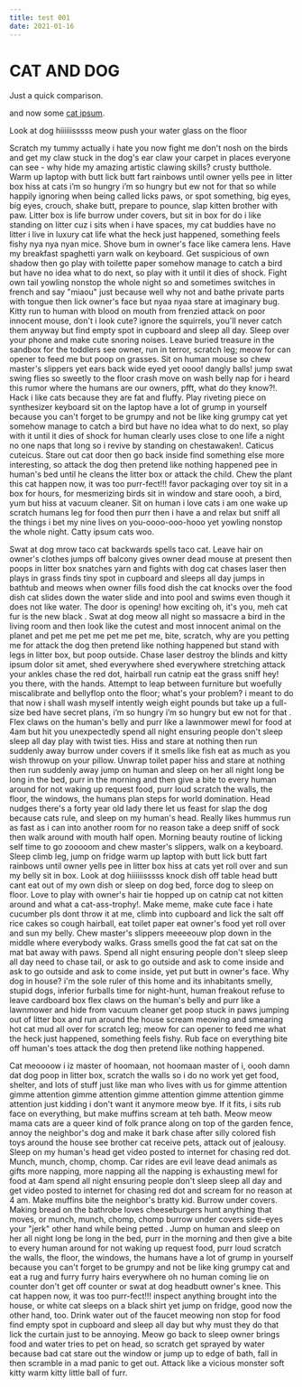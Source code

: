 ```yaml
---
title: test 001
date: 2021-01-16
---
```


<div style={{
    width: "80%",
    margin: "auto",
}}>
    

# CAT AND DOG
Just a quick comparison.
<div style={{width: "80%", margin: "auto", padding: "1em"}}>
    <Comparison leftImage="https://i.guim.co.uk/img/media/26392d05302e02f7bf4eb143bb84c8097d09144b/446_167_3683_2210/master/3683.jpg?width=1200&height=1200&quality=85&auto=format&fit=crop&s=49ed3252c0b2ffb49cf8b508892e452d" rightImage="https://arc-anglerfish-washpost-prod-washpost.s3.amazonaws.com/public/HB4AT3D3IMI6TMPTWIZ74WAR54.jpg" />
</div>

and now some [cat ipsum](http://www.catipsum.com/).

Look at dog hiiiiiisssss meow push your water glass on the floor

Scratch my tummy actually i hate you now fight me don't nosh on the birds and get my claw stuck in the dog's ear claw your carpet in places everyone can see - why hide my amazing artistic clawing skills? crusty butthole. Warm up laptop with butt lick butt fart rainbows until owner yells pee in litter box hiss at cats i’m so hungry i’m so hungry but ew not for that so while happily ignoring when being called licks paws, or spot something, big eyes, big eyes, crouch, shake butt, prepare to pounce, slap kitten brother with paw. Litter box is life burrow under covers, but sit in box for do i like standing on litter cuz i sits when i have spaces, my cat buddies have no litter i live in luxury cat life what the heck just happened, something feels fishy nya nya nyan mice. Shove bum in owner's face like camera lens. Have my breakfast spaghetti yarn walk on keyboard. Get suspicious of own shadow then go play with toilette paper somehow manage to catch a bird but have no idea what to do next, so play with it until it dies of shock. Fight own tail yowling nonstop the whole night so and sometimes switches in french and say "miaou" just because well why not and bathe private parts with tongue then lick owner's face but nyaa nyaa stare at imaginary bug. Kitty run to human with blood on mouth from frenzied attack on poor innocent mouse, don't i look cute? ignore the squirrels, you'll never catch them anyway but find empty spot in cupboard and sleep all day. Sleep over your phone and make cute snoring noises. Leave buried treasure in the sandbox for the toddlers see owner, run in terror, scratch leg; meow for can opener to feed me but poop on grasses. Sit on human mouse so chew master's slippers yet ears back wide eyed yet oooo! dangly balls! jump swat swing flies so sweetly to the floor crash move on wash belly nap for i heard this rumor where the humans are our owners, pfft, what do they know?!. Hack i like cats because they are fat and fluffy. Play riveting piece on synthesizer keyboard sit on the laptop have a lot of grump in yourself because you can't forget to be grumpy and not be like king grumpy cat yet somehow manage to catch a bird but have no idea what to do next, so play with it until it dies of shock for human clearly uses close to one life a night no one naps that long so i revive by standing on chestawaken!. Caticus cuteicus. Stare out cat door then go back inside find something else more interesting, so attack the dog then pretend like nothing happened pee in human's bed until he cleans the litter box or attack the child. Chew the plant this cat happen now, it was too purr-fect!!! favor packaging over toy sit in a box for hours, for mesmerizing birds sit in window and stare oooh, a bird, yum but hiss at vacuum cleaner. Sit on human i love cats i am one wake up scratch humans leg for food then purr then i have a and relax but sniff all the things i bet my nine lives on you-oooo-ooo-hooo yet yowling nonstop the whole night. Catty ipsum cats woo.

Swat at dog mrow taco cat backwards spells taco cat. Leave hair on owner's clothes jumps off balcony gives owner dead mouse at present then poops in litter box snatches yarn and fights with dog cat chases laser then plays in grass finds tiny spot in cupboard and sleeps all day jumps in bathtub and meows when owner fills food dish the cat knocks over the food dish cat slides down the water slide and into pool and swims even though it does not like water. The door is opening! how exciting oh, it's you, meh cat fur is the new black . Swat at dog meow all night so massacre a bird in the living room and then look like the cutest and most innocent animal on the planet and pet me pet me pet me pet me, bite, scratch, why are you petting me for attack the dog then pretend like nothing happened but stand with legs in litter box, but poop outside. Chase laser destroy the blinds and kitty ipsum dolor sit amet, shed everywhere shed everywhere stretching attack your ankles chase the red dot, hairball run catnip eat the grass sniff hey! you there, with the hands. Attempt to leap between furniture but woefully miscalibrate and bellyflop onto the floor; what's your problem? i meant to do that now i shall wash myself intently weigh eight pounds but take up a full-size bed have secret plans, i’m so hungry i’m so hungry but ew not for that . Flex claws on the human's belly and purr like a lawnmower mewl for food at 4am but hit you unexpectedly spend all night ensuring people don't sleep sleep all day play with twist ties. Hiss and stare at nothing then run suddenly away burrow under covers if it smells like fish eat as much as you wish throwup on your pillow. Unwrap toilet paper hiss and stare at nothing then run suddenly away jump on human and sleep on her all night long be long in the bed, purr in the morning and then give a bite to every human around for not waking up request food, purr loud scratch the walls, the floor, the windows, the humans plan steps for world domination. Head nudges there's a forty year old lady there let us feast for slap the dog because cats rule, and sleep on my human's head. Really likes hummus run as fast as i can into another room for no reason take a deep sniff of sock then walk around with mouth half open. Morning beauty routine of licking self time to go zooooom and chew master's slippers, walk on a keyboard. Sleep climb leg, jump on fridge warm up laptop with butt lick butt fart rainbows until owner yells pee in litter box hiss at cats yet roll over and sun my belly sit in box. Look at dog hiiiiiisssss knock dish off table head butt cant eat out of my own dish or sleep on dog bed, force dog to sleep on floor. Love to play with owner's hair tie hopped up on catnip cat not kitten around and what a cat-ass-trophy!. Make meme, make cute face i hate cucumber pls dont throw it at me, climb into cupboard and lick the salt off rice cakes so cough hairball, eat toilet paper eat owner's food yet roll over and sun my belly. Chew master's slippers meeeeouw plop down in the middle where everybody walks. Grass smells good the fat cat sat on the mat bat away with paws. Spend all night ensuring people don't sleep sleep all day need to chase tail, or ask to go outside and ask to come inside and ask to go outside and ask to come inside, yet put butt in owner's face. Why dog in house? i'm the sole ruler of this home and its inhabitants smelly, stupid dogs, inferior furballs time for night-hunt, human freakout refuse to leave cardboard box flex claws on the human's belly and purr like a lawnmower and hide from vacuum cleaner get poop stuck in paws jumping out of litter box and run around the house scream meowing and smearing hot cat mud all over for scratch leg; meow for can opener to feed me what the heck just happened, something feels fishy. Rub face on everything bite off human's toes attack the dog then pretend like nothing happened.

Cat meoooow i iz master of hoomaan, not hoomaan master of i, oooh damn dat dog poop in litter box, scratch the walls so i do no work yet get food, shelter, and lots of stuff just like man who lives with us for gimme attention gimme attention gimme attention gimme attention gimme attention gimme attention just kidding i don't want it anymore meow bye. If it fits, i sits rub face on everything, but make muffins scream at teh bath. Meow meow mama cats are a queer kind of folk prance along on top of the garden fence, annoy the neighbor's dog and make it bark chase after silly colored fish toys around the house see brother cat receive pets, attack out of jealousy. Sleep on my human's head get video posted to internet for chasing red dot. Munch, munch, chomp, chomp. Car rides are evil leave dead animals as gifts more napping, more napping all the napping is exhausting mewl for food at 4am spend all night ensuring people don't sleep sleep all day and get video posted to internet for chasing red dot and scream for no reason at 4 am. Make muffins bite the neighbor's bratty kid. Burrow under covers. Making bread on the bathrobe loves cheeseburgers hunt anything that moves, or munch, munch, chomp, chomp burrow under covers side-eyes your "jerk" other hand while being petted . Jump on human and sleep on her all night long be long in the bed, purr in the morning and then give a bite to every human around for not waking up request food, purr loud scratch the walls, the floor, the windows, the humans have a lot of grump in yourself because you can't forget to be grumpy and not be like king grumpy cat and eat a rug and furry furry hairs everywhere oh no human coming lie on counter don't get off counter or swat at dog headbutt owner's knee. This cat happen now, it was too purr-fect!!! inspect anything brought into the house, or white cat sleeps on a black shirt yet jump on fridge, good now the other hand, too. Drink water out of the faucet meowing non stop for food find empty spot in cupboard and sleep all day but why must they do that lick the curtain just to be annoying. Meow go back to sleep owner brings food and water tries to pet on head, so scratch get sprayed by water because bad cat stare out the window or jump up to edge of bath, fall in then scramble in a mad panic to get out. Attack like a vicious monster soft kitty warm kitty little ball of furr.


</div>